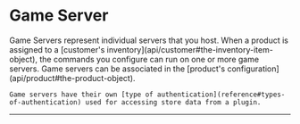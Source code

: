 # Game Server

<Row>
  <Col>
    Game Servers represent individual servers that you host.
    When a product is assigned to a [customer's inventory](api/customer#the-inventory-item-object), the commands you configure can run on one or more game servers.
    Game servers can be associated in the [product's configuration](api/product#the-product-object).

    Game servers have their own [type of authentication](reference#types-of-authentication) used for accessing store data from a plugin.
  </Col>
  <Col sticky>
    <Endpoints>
        <Endpoint method="POST" href="#create-game-server" url="/stores/{store.id}/gameservers" />
        <Endpoint method="GET" href="#get-game-servers" url="/stores/{store.id}/gameservers" />
        <Endpoint method="GET" href="#get-game-server" url="/stores/{store.id}/gameservers/{gameserver.id}" />
        <Endpoint method="PATCH" href="#update-game-server" url="/stores/{store.id}/gameservers/{gameserver.id}" />
        <Endpoint method="POST" href="#reset-game-server-token" url="/stores/{store.id}/gameservers/{gameserver.id}/reset-token" />
        <Endpoint method="DELETE" href="#delete-game-server" url="/stores/{store.id}/gameservers/{gameserver.id}" />
    </Endpoints>
  </Col>
</Row>

---
